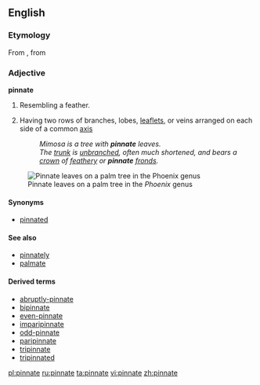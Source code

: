 ==English==

===Etymology===
From {{L.}} {{term|pinnatus|pinnātus|lang=la|[[feathered]]}}, from {{term|pinna|lang=la||[[feather]]}}

===Adjective===
'''pinnate'''

# Resembling a feather.
# {{botany}} Having two rows of branches, lobes, [[leaflet]]s, or veins arranged on each side of a common [[axis]]
#: ''Mimosa is a tree with '''pinnate''' leaves.''
#: ''The [[trunk]] is [[unbranched]], often much shortened, and bears a [[crown]] of [[feathery]] or '''pinnate''' [[fronds]].''
[[Image:Pinnate.JPG|thumb|right|Pinnate leaves on a palm tree in the ''Phoenix'' genus]]
====Synonyms====
*[[pinnated]]

====See also====
*[[pinnately]]
*[[palmate]]

====Derived terms====
*[[abruptly-pinnate]]
*[[bipinnate]]
*[[even-pinnate]]
*[[imparipinnate]]
*[[odd-pinnate]]
*[[paripinnate]]
*[[tripinnate]]
*[[tripinnated]]

[[pl:pinnate]]
[[ru:pinnate]]
[[ta:pinnate]]
[[vi:pinnate]]
[[zh:pinnate]]